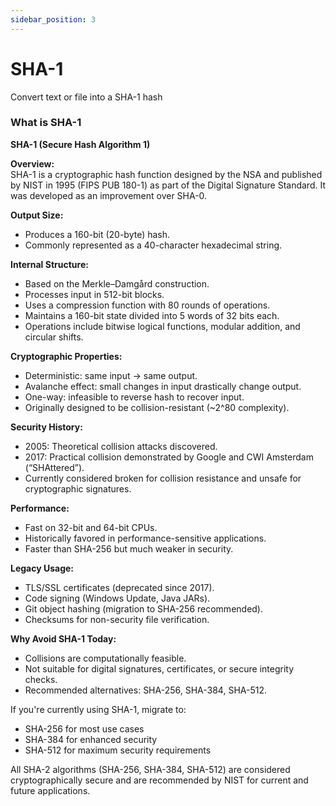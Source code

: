 ```yaml
---
sidebar_position: 3
---
```


# SHA-1

Convert text or file into a SHA-1 hash



<HashGenerator 
  hashAlgorithm='SHA-1'
/>

### What is SHA-1

**SHA-1 (Secure Hash Algorithm 1)**

**Overview:**  
SHA-1 is a cryptographic hash function designed by the NSA and published by NIST in 1995 (FIPS PUB 180-1) as part of the Digital Signature Standard. It was developed as an improvement over SHA-0.

**Output Size:**  
- Produces a 160-bit (20-byte) hash.  
- Commonly represented as a 40-character hexadecimal string.

**Internal Structure:**  
- Based on the Merkle–Damgård construction.  
- Processes input in 512-bit blocks.  
- Uses a compression function with 80 rounds of operations.  
- Maintains a 160-bit state divided into 5 words of 32 bits each.  
- Operations include bitwise logical functions, modular addition, and circular shifts.

**Cryptographic Properties:**  
- Deterministic: same input → same output.  
- Avalanche effect: small changes in input drastically change output.  
- One-way: infeasible to reverse hash to recover input.  
- Originally designed to be collision-resistant (~2^80 complexity).

**Security History:**  
- 2005: Theoretical collision attacks discovered.  
- 2017: Practical collision demonstrated by Google and CWI Amsterdam (“SHAttered”).  
- Currently considered broken for collision resistance and unsafe for cryptographic signatures.

**Performance:**  
- Fast on 32-bit and 64-bit CPUs.  
- Historically favored in performance-sensitive applications.  
- Faster than SHA-256 but much weaker in security.

**Legacy Usage:**  
- TLS/SSL certificates (deprecated since 2017).  
- Code signing (Windows Update, Java JARs).  
- Git object hashing (migration to SHA-256 recommended).  
- Checksums for non-security file verification.

**Why Avoid SHA-1 Today:**  
- Collisions are computationally feasible.  
- Not suitable for digital signatures, certificates, or secure integrity checks.  
- Recommended alternatives: SHA-256, SHA-384, SHA-512.

If you're currently using SHA-1, migrate to:
- SHA-256 for most use cases
- SHA-384 for enhanced security
- SHA-512 for maximum security requirements

All SHA-2 algorithms (SHA-256, SHA-384, SHA-512) are considered cryptographically secure and are recommended by NIST for current and future applications.